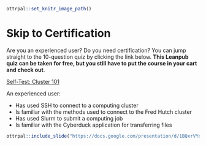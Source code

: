 
```r
ottrpal::set_knitr_image_path()
```

# Skip to Certification {-}

Are you an experienced user? Do you need certification? You can jump straight to the 10-question quiz by clicking the link below. **This Leanpub quiz can be taken for free, but you still have to put the course in your cart and check out**.

[Self-Test: Cluster 101](https://leanpub.com/courses/fredhutch/fredhutchcluster101/quizzes/self_test_101){target="_blank"}

An experienced user:

- Has used SSH to connect to a computing cluster
- Is familiar with the methods used to connect to the Fred Hutch cluster
- Has used Slurm to submit a computing job
- Is familiar with the Cyberduck application for transferring files

```r
ottrpal::include_slide("https://docs.google.com/presentation/d/1BQxrVYdKZTbpCaF-i_q9w7s9x034lEXpQZDU-Sl09cs/edit#slide=id.g162fb43cc93_0_0")
```
